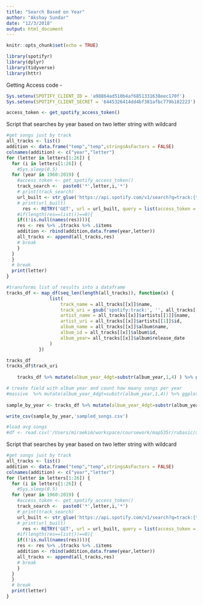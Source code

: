 ```yaml
---
title: "Search Based on Year"
author: "Akshay Sundar"
date: "12/3/2018"
output: html_document
---
```


```r
knitr::opts_chunk$set(echo = TRUE)

library(spotifyr)
library(dplyr)
library(tidyverse)
library(httr)
```

Getting Access code -
```r
Sys.setenv(SPOTIFY_CLIENT_ID = 'a98864ad510b4af6851331638eec170f')
Sys.setenv(SPOTIFY_CLIENT_SECRET = '6445326414dd4bf381afbc779b182223')

access_token <- get_spotify_access_token()
```


Script that searches by year based on two letter string with wildcard  
```r
#get songs just by track
all_tracks <- list()
addition <- data.frame("temp","temp",stringsAsFactors = FALSE)
colnames(addition) <- c("year","letter")
for (letter in letters[1:26]) {
  for (i in letters[1:26]) {
    #Sys.sleep(0.5)
  for (year in 1960:2019) {
    #access_token <- get_spotify_access_token()
    track_search <-  paste0('*',letter,i,'*')
    # print(track_search)
    url_built <- str_glue('https://api.spotify.com/v1/search?q=track:{track_search}%20year:{year}&limit=50&offset=60&type=track')
    # print(url_built)
      res <- RETRY('GET', url = url_built, query = list(access_token = access_token), quiet = TRUE, times = 1, pause_min = 100) %>% content
    #if(length(res==list())==0){
    if((!is.null(names(res)))){
    res <- res %>% .$tracks %>% .$items
    addition <- rbind(addition,data.frame(year,letter))
    all_tracks <- append(all_tracks,res)
    # break
    }
  }
  }
  # break
  print(letter)
}

```

```r
#transforms list of results into a dataframe
tracks_df <- map_df(seq_len(length(all_tracks)), function(x) {
                list(
                    track_name = all_tracks[[x]]$name,
                    track_uri = gsub('spotify:track:', '', all_tracks[[x]]$uri),
                    artist_name = all_tracks[[x]]$artists[[1]]$name,
                    artist_uri = all_tracks[[x]]$artists[[1]]$id,
                    album_name = all_tracks[[x]]$album$name,
                    album_id = all_tracks[[x]]$album$id,
                    album_year= all_tracks[[x]]$album$release_date
                )
            })

tracks_df
tracks_df$track_uri
    
    tracks_df %>% mutate(album_year_4dgt=substr(album_year,1,4) ) %>% group_by(album_year_4dgt) %>% summarise(count=n()) %>% ggplot(aes(x=album_year_4dgt,y=count)) + geom_bar(stat='identity')

# create field with album year and count how maany songs per year
#massive  %>% mutate(album_year_4dgt=substr(album_year,1,4)) %>% ggplot(aes(x=album_year_4dgt)) + geom_histogram(stat='count')
    
sample_by_year <- tracks_df %>% mutate(album_year_4dgt=substr(album_year,1,4) ) 

write_csv(sample_by_year,'sampled_songs.csv')

```
```r
#load avg songs
#df <- read.csv('/Users/miraekim/workspace/coursework/map535r/rubasic/avg_songs.csv', stringsAsFactors = FALSE)
```

Script that searches by year based on two letter string with wildcard  
```r
#get songs just by track
all_tracks <- list()
addition <- data.frame("temp","temp",stringsAsFactors = FALSE)
colnames(addition) <- c("year","letter")
for (letter in letters[1:26]) {
  for (i in letters[1:26]) {
    #Sys.sleep(0.5)
  for (year in 1960:2019) {
    #access_token <- get_spotify_access_token()
    track_search <-  paste0('*',letter,i,'*')
    # print(track_search)
    url_built <- str_glue('https://api.spotify.com/v1/search?q=track:{track_search}%20year:{year}&limit=50&offset=60&type=track')
    # print(url_built)
      res <- RETRY('GET', url = url_built, query = list(access_token = access_token), quiet = TRUE, times = 1, pause_min = 100) %>% content
    #if(length(res==list())==0){
    if((!is.null(names(res)))){
    res <- res %>% .$tracks %>% .$items
    addition <- rbind(addition,data.frame(year,letter))
    all_tracks <- append(all_tracks,res)
    # break
    }
  }
  }
  # break
  print(letter)
}

```


